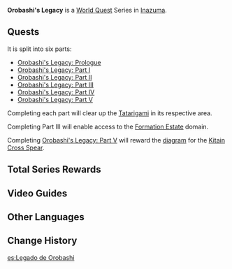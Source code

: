 {{Chapter Infobox
|image           = World Quest Orobashi's Legacy Part I.png
|type            = World
|region          = Inazuma
}}
'''Orobashi's Legacy''' is a [[World Quest]] Series in [[Inazuma]].

==Quests==
It is split into six parts:
*[[Orobashi's Legacy: Prologue]]
*[[Orobashi's Legacy: Part I]]
*[[Orobashi's Legacy: Part II]]
*[[Orobashi's Legacy: Part III]]
*[[Orobashi's Legacy: Part IV]]
*[[Orobashi's Legacy: Part V]]

Completing each part will clear up the [[Tatarigami]] in its respective area.

Completing Part III will enable access to the [[Formation Estate]] domain.

Completing [[Orobashi's Legacy: Part V]] will reward the [[diagram]] for the [[Kitain Cross Spear]].

==Total Series Rewards ==
{{Card|Adventure EXP|1550}}{{Card|Mora|170,000}}{{Card|Primogem|210}}{{Card|Hero's Wit|18}}{{Card|Diagram: Kitain Cross Spear|1}}
<!--
==Gallery==-->

==Video Guides==
{{EVT
|video1   = https://youtu.be/etzQkMuyAEY
|caption1 = 

|video2   = https://youtu.be/YbZ2ghuVkQ0
|caption2 = Orobashi's Legacy Quest Guide
}}

==Other Languages==
{{Other Languages
|en      = Orobashi's Legacy
|zhs     = 远吕羽氏遗事
|zhs_rm  = Yuǎnlǚyǔshì Yíshì
|zht     = 遠呂羽氏遺事
|zht_rm  = Yuǎnlǚyǔshì Yíshì
|zh_tl   = Orobashi Legacy
|ja      = オロバシの遺事
|ja_rm   = Orobashi no Iji
|ja_tl   = Orobashi's Reminiscences
|ko      = 오로바시유사
|ko_rm   = Orobasiyusa
|ko_tl   = Orobashi Legacy
|es      = Legado de Orobashi
|es_tl   = Orobashi's Legacy
|fr      = L'héritage d'Orobashi
|fr_tl   = The Legacy of Orobashi
|ru      = Наследие Оробаси
|ru_tl   = Orobashi's Legacy
|th      = ตำนานแห่ง Orobashi
|th_rm   = 
|th_tl   = 
|vi      = Di Sản Orobashi
|vi_tl   = 
|de      = Orobashi-Vermächtnis
|de_tl   = Orobashi's Legacy
|id      = Warisan Orobashi
|id_tl   = Orobashi's Legacy
|pt      = Legado Orobashi
|pt_tl   = 
}}

==Change History==
{{Change History|2.0}}

[[es:Legado de Orobashi]]